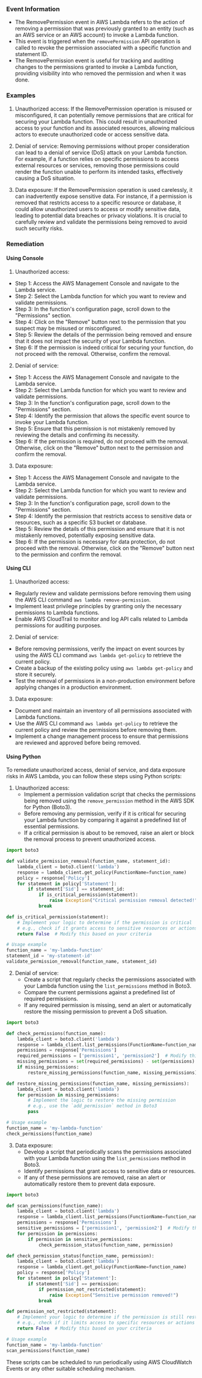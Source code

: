 
### Event Information

- The RemovePermission event in AWS Lambda refers to the action of removing a permission that was previously granted to an entity (such as an AWS service or an AWS account) to invoke a Lambda function.
- This event is triggered when the `removePermission` API operation is called to revoke the permission associated with a specific function and statement ID.
- The RemovePermission event is useful for tracking and auditing changes to the permissions granted to invoke a Lambda function, providing visibility into who removed the permission and when it was done.


### Examples

1. Unauthorized access: If the RemovePermission operation is misused or misconfigured, it can potentially remove permissions that are critical for securing your Lambda function. This could result in unauthorized access to your function and its associated resources, allowing malicious actors to execute unauthorized code or access sensitive data.

2. Denial of service: Removing permissions without proper consideration can lead to a denial of service (DoS) attack on your Lambda function. For example, if a function relies on specific permissions to access external resources or services, removing those permissions could render the function unable to perform its intended tasks, effectively causing a DoS situation.

3. Data exposure: If the RemovePermission operation is used carelessly, it can inadvertently expose sensitive data. For instance, if a permission is removed that restricts access to a specific resource or database, it could allow unauthorized users to access or modify sensitive data, leading to potential data breaches or privacy violations. It is crucial to carefully review and validate the permissions being removed to avoid such security risks.

### Remediation

#### Using Console

1. Unauthorized access:
- Step 1: Access the AWS Management Console and navigate to the Lambda service.
- Step 2: Select the Lambda function for which you want to review and validate permissions.
- Step 3: In the function's configuration page, scroll down to the "Permissions" section.
- Step 4: Click on the "Remove" button next to the permission that you suspect may be misused or misconfigured.
- Step 5: Review the details of the permission being removed and ensure that it does not impact the security of your Lambda function.
- Step 6: If the permission is indeed critical for securing your function, do not proceed with the removal. Otherwise, confirm the removal.

2. Denial of service:
- Step 1: Access the AWS Management Console and navigate to the Lambda service.
- Step 2: Select the Lambda function for which you want to review and validate permissions.
- Step 3: In the function's configuration page, scroll down to the "Permissions" section.
- Step 4: Identify the permission that allows the specific event source to invoke your Lambda function.
- Step 5: Ensure that this permission is not mistakenly removed by reviewing the details and confirming its necessity.
- Step 6: If the permission is required, do not proceed with the removal. Otherwise, click on the "Remove" button next to the permission and confirm the removal.

3. Data exposure:
- Step 1: Access the AWS Management Console and navigate to the Lambda service.
- Step 2: Select the Lambda function for which you want to review and validate permissions.
- Step 3: In the function's configuration page, scroll down to the "Permissions" section.
- Step 4: Identify the permission that restricts access to sensitive data or resources, such as a specific S3 bucket or database.
- Step 5: Review the details of this permission and ensure that it is not mistakenly removed, potentially exposing sensitive data.
- Step 6: If the permission is necessary for data protection, do not proceed with the removal. Otherwise, click on the "Remove" button next to the permission and confirm the removal.

#### Using CLI

1. Unauthorized access:
- Regularly review and validate permissions before removing them using the AWS CLI command `aws lambda remove-permission`.
- Implement least privilege principles by granting only the necessary permissions to Lambda functions.
- Enable AWS CloudTrail to monitor and log API calls related to Lambda permissions for auditing purposes.

2. Denial of service:
- Before removing permissions, verify the impact on event sources by using the AWS CLI command `aws lambda get-policy` to retrieve the current policy.
- Create a backup of the existing policy using `aws lambda get-policy` and store it securely.
- Test the removal of permissions in a non-production environment before applying changes in a production environment.

3. Data exposure:
- Document and maintain an inventory of all permissions associated with Lambda functions.
- Use the AWS CLI command `aws lambda get-policy` to retrieve the current policy and review the permissions before removing them.
- Implement a change management process to ensure that permissions are reviewed and approved before being removed.

#### Using Python

To remediate unauthorized access, denial of service, and data exposure risks in AWS Lambda, you can follow these steps using Python scripts:

1. Unauthorized access:
   - Implement a permission validation script that checks the permissions being removed using the `remove_permission` method in the AWS SDK for Python (Boto3).
   - Before removing any permission, verify if it is critical for securing your Lambda function by comparing it against a predefined list of essential permissions.
   - If a critical permission is about to be removed, raise an alert or block the removal process to prevent unauthorized access.

```python
import boto3

def validate_permission_removal(function_name, statement_id):
    lambda_client = boto3.client('lambda')
    response = lambda_client.get_policy(FunctionName=function_name)
    policy = response['Policy']
    for statement in policy['Statement']:
        if statement['Sid'] == statement_id:
            if is_critical_permission(statement):
                raise Exception("Critical permission removal detected!")
            break

def is_critical_permission(statement):
    # Implement your logic to determine if the permission is critical
    # e.g., check if it grants access to sensitive resources or actions
    return False  # Modify this based on your criteria

# Usage example
function_name = 'my-lambda-function'
statement_id = 'my-statement-id'
validate_permission_removal(function_name, statement_id)
```

2. Denial of service:
   - Create a script that regularly checks the permissions associated with your Lambda function using the `list_permissions` method in Boto3.
   - Compare the current permissions against a predefined list of required permissions.
   - If any required permission is missing, send an alert or automatically restore the missing permission to prevent a DoS situation.

```python
import boto3

def check_permissions(function_name):
    lambda_client = boto3.client('lambda')
    response = lambda_client.list_permissions(FunctionName=function_name)
    permissions = response['Permissions']
    required_permissions = ['permission1', 'permission2']  # Modify this based on your requirements
    missing_permissions = set(required_permissions) - set(permissions)
    if missing_permissions:
        restore_missing_permissions(function_name, missing_permissions)

def restore_missing_permissions(function_name, missing_permissions):
    lambda_client = boto3.client('lambda')
    for permission in missing_permissions:
        # Implement the logic to restore the missing permission
        # e.g., use the `add_permission` method in Boto3
        pass

# Usage example
function_name = 'my-lambda-function'
check_permissions(function_name)
```

3. Data exposure:
   - Develop a script that periodically scans the permissions associated with your Lambda function using the `list_permissions` method in Boto3.
   - Identify permissions that grant access to sensitive data or resources.
   - If any of these permissions are removed, raise an alert or automatically restore them to prevent data exposure.

```python
import boto3

def scan_permissions(function_name):
    lambda_client = boto3.client('lambda')
    response = lambda_client.list_permissions(FunctionName=function_name)
    permissions = response['Permissions']
    sensitive_permissions = ['permission1', 'permission2']  # Modify this based on your sensitive resources
    for permission in permissions:
        if permission in sensitive_permissions:
            check_permission_status(function_name, permission)

def check_permission_status(function_name, permission):
    lambda_client = boto3.client('lambda')
    response = lambda_client.get_policy(FunctionName=function_name)
    policy = response['Policy']
    for statement in policy['Statement']:
        if statement['Sid'] == permission:
            if permission_not_restricted(statement):
                raise Exception("Sensitive permission removed!")
            break

def permission_not_restricted(statement):
    # Implement your logic to determine if the permission is still restricted
    # e.g., check if it limits access to specific resources or actions
    return False  # Modify this based on your criteria

# Usage example
function_name = 'my-lambda-function'
scan_permissions(function_name)
```

These scripts can be scheduled to run periodically using AWS CloudWatch Events or any other suitable scheduling mechanism.


